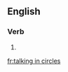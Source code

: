 ==English==

===Verb===
{{head|en|head=[[talking]] in [[circle]]s}}

# {{present participle of|talk in circles|lang=en}}

[[fr:talking in circles]]